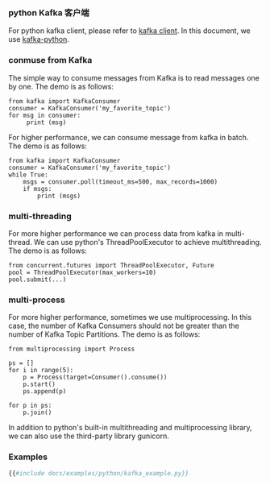 ### python Kafka 客户端

For python kafka client, please refer to [kafka client](https://cwiki.apache.org/confluence/display/KAFKA/Clients#Clients-Python). In this document, we use [kafka-python](http://github.com/dpkp/kafka-python).

### conmuse from Kafka

The simple way to consume messages from Kafka is to read messages one by one. The demo is as follows:

```
from kafka import KafkaConsumer
consumer = KafkaConsumer('my_favorite_topic')
for msg in consumer:
     print (msg)
```

For higher performance, we can consume message from kafka in batch. The demo is as follows:

```
from kafka import KafkaConsumer
consumer = KafkaConsumer('my_favorite_topic')
while True:
    msgs = consumer.poll(timeout_ms=500, max_records=1000)
    if msgs:
        print (msgs)
```

### multi-threading

For more higher performance we can process data from kafka in multi-thread. We can use python's ThreadPoolExecutor to achieve multithreading. The demo is as follows:

```
from concurrent.futures import ThreadPoolExecutor, Future
pool = ThreadPoolExecutor(max_workers=10)
pool.submit(...)
```

### multi-process

For more higher performance, sometimes we use multiprocessing. In this case, the number of Kafka Consumers should not be greater than the number of Kafka Topic Partitions. The demo is as follows:

```
from multiprocessing import Process

ps = []
for i in range(5):
    p = Process(target=Consumer().consume())
    p.start()
    ps.append(p)

for p in ps:
    p.join()
```

In addition to python's built-in multithreading and multiprocessing library, we can also use the third-party library gunicorn.

### Examples

```py
{{#include docs/examples/python/kafka_example.py}}
```
